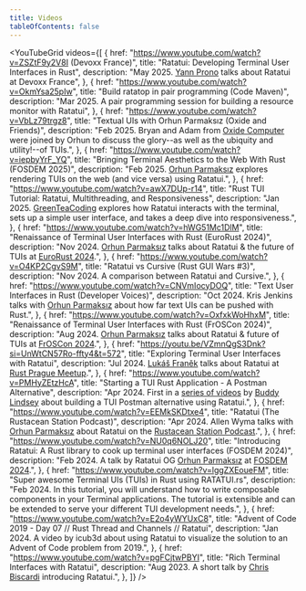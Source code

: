 ```yaml
---
title: Videos
tableOfContents: false
---
```



<YouTubeGrid
  videos={[
    {
      href: "https://www.youtube.com/watch?v=ZSZtF9y2V8I (Devoxx France)",
      title: "Ratatui: Developing Terminal User Interfaces in Rust",
      description:
        "May 2025. [Yann Prono](https://mcdostone.github.io/) talks about Ratatui at Devoxx France",
    },
    {
      href: "https://www.youtube.com/watch?v=OkmYsa25pIw",
      title: "Build ratatop in pair programming (Code Maven)",
      description:
        "Mar 2025. A pair programming session for building a resource monitor with Ratatui",
    },
    {
      href: "https://www.youtube.com/watch?v=VbLz79trgz8",
      title: "Textual UIs with Orhun Parmaksız (Oxide and Friends)",
      description:
        "Feb 2025. Bryan and Adam from [Oxide Computer](https://oxide.computer) were joined by Orhun to discuss the glory--as well as the ubiquity and utility!--of TUIs.",
    },
    {
      href: "https://www.youtube.com/watch?v=iepbyYrF_YQ",
      title: "Bringing Terminal Aesthetics to the Web With Rust (FOSDEM 2025)",
      description:
        "Feb 2025. [Orhun Parmaksız](https://orhun.dev/) explores rendering TUIs on the web (and vice versa) using Ratatui.",
    },
    {
      href: "https://www.youtube.com/watch?v=awX7DUp-r14",
      title: "Rust TUI Tutorial: Ratatui, Multithreading, and Responsiveness",
      description:
        "Jan 2025. [GreenTeaCoding](https://www.youtube.com/@GreenTeaCoding) explores how Ratatui interacts with the terminal, sets up a simple user interface, and takes a deep dive into responsiveness.",
    },
    {
      href: "https://www.youtube.com/watch?v=hWG51Mc1DlM",
      title: "Renaissance of Terminal User Interfaces with Rust (EuroRust 2024)",
      description:
        "Nov 2024. [Orhun Parmaksız](https://orhun.dev/) talks about Ratatui & the future of TUIs at [EuroRust 2024](https://eurorust.eu/).",
    },
    {
      href: "https://www.youtube.com/watch?v=O4KP2CgvS9M",
      title: "Ratatui vs Cursive (Rust GUI Wars #3)",
      description: "Nov 2024. A comparison between Ratatui and Cursive.",
    },
    {
      href: "https://www.youtube.com/watch?v=CNVmIocyDOQ",
      title: "Text User Interfaces in Rust (Developer Voices)",
      description:
        "Oct 2024. Kris Jenkins talks with [Orhun Parmaksız](https://orhun.dev/) about how far text UIs can be pushed with Rust.",
    },
    {
      href: "https://www.youtube.com/watch?v=OxfxkWoHhxM",
      title: "Renaissance of Terminal User Interfaces with Rust (FrOSCon 2024)",
      description:
        "Aug 2024. [Orhun Parmaksız](https://orhun.dev/) talks about Ratatui & future of TUIs at [FrOSCon 2024](https://froscon.org).",
    },
    {
      href: "https://youtu.be/VZmnQgS3Dnk?si=UnWtCN57Ro-ffty4&t=572",
      title: "Exploring Terminal User Interfaces with Ratatui",
      description:
        "Jul 2024. [Lukáš Franěk](https://github.com/Chleba) talks about Ratatui at [Rust Prague Meetup](https://www.meetup.com/rust-prague/events/301227195/).",
    },
    {
      href: "https://www.youtube.com/watch?v=PMHyZEtzHcA",
      title: "Starting a TUI Rust Application - A Postman Alternative",
      description:
        "Apr 2024. First in a [series of videos](https://www.youtube.com/playlist?list=PLCvGrHQuisobOFUc9za_Q_Z227QHk1oL1) by [Buddy Lindsey](https://twitter.com/BuddyLindsey) about building a TUI Postman alternative using Ratatui.",
    },
    {
      href: "https://www.youtube.com/watch?v=EEMkSKDtxe4",
      title: "Ratatui (The Rustacean Station Podcast)",
      description:
        "Apr 2024. Allen Wyma talks with [Orhun Parmaksız](https://orhun.dev/) about Ratatui on the [Rustacean Station Podcast](https://rustacean-station.org/).",
    },
    {
      href: "https://www.youtube.com/watch?v=NU0q6NOLJ20",
      title:
        "Introducing Ratatui: A Rust library to cook up terminal user interfaces (FOSDEM 2024)",
      description:
        "Feb 2024. A talk by Ratatui OG [Orhun Parmaksız](https://orhun.dev/) at [FOSDEM 2024](https://fosdem.org/2024/).",
    },
    {
      href: "https://www.youtube.com/watch?v=lggZXEoueFM",
      title: "Super awesome Terminal UIs (TUIs) in Rust using RATATUI.rs",
      description:
        "Feb 2024. In this tutorial, you will understand how to write composable components in your Terminal applications. The tutorial is extensible and can be extended to serve your different TUI development needs.",
    },
    {
      href: "https://www.youtube.com/watch?v=E2o4yWYUxC8",
      title: "Advent of Code 2019 - Day 07 // Rust Thread and Channels // Ratatui",
      description:
        "Jan 2024. A video by icub3d about using Ratatui to visualize the solution to an Advent of Code problem from 2019.",
    },
    {
      href: "https://www.youtube.com/watch?v=pgFCjtwPBYI",
      title: "Rich Terminal Interfaces with Ratatui",
      description:
        "Aug 2023. A short talk by [Chris Biscardi](https://www.christopherbiscardi.com/) introducing Ratatui.",
    },
  ]}
/>
